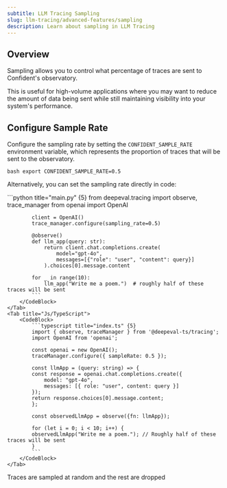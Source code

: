 ```yaml
---
subtitle: LLM Tracing Sampling
slug: llm-tracing/advanced-features/sampling
description: Learn about sampling in LLM Tracing
---
```


## Overview

Sampling allows you to control what percentage of traces are sent to Confident's observatory.

<Callout>
  This is useful for high-volume applications where you may want to reduce the
  amount of data being sent while still maintaining visibility into your
  system's performance.
</Callout>

## Configure Sample Rate

Configure the sampling rate by setting the `CONFIDENT_SAMPLE_RATE` environment variable, which represents the proportion of traces that will be sent to the observatory.

<CodeBlock>```bash export CONFIDENT_SAMPLE_RATE=0.5 ```</CodeBlock>

Alternatively, you can set the sampling rate directly in code:

<Tabs>
    <Tab title="Python">
        <CodeBlock>
            ```python title="main.py" {5}
            from deepeval.tracing import observe, trace_manager
            from openai import OpenAI
            
            client = OpenAI()
            trace_manager.configure(sampling_rate=0.5)
            
            @observe()
            def llm_app(query: str):
                return client.chat.completions.create(
                    model="gpt-4o",
                    messages=[{"role": "user", "content": query}]
                ).choices[0].message.content
            
            for _ in range(10):
                llm_app("Write me a poem.")  # roughly half of these traces will be sent
            ```
        </CodeBlock>
    </Tab>
    <Tab title="Js/TypeScript">
        <CodeBlock>
            ```typescript title="index.ts" {5}
            import { observe, traceManager } from '@deepeval-ts/tracing';
            import OpenAI from 'openai';

            const openai = new OpenAI();
            traceManager.configure({ sampleRate: 0.5 });

            const llmApp = (query: string) => {
            const response = openai.chat.completions.create({
                model: "gpt-4o",
                messages: [{ role: "user", content: query }]
            });
            return response.choices[0].message.content;
            };

            const observedLlmApp = observe({fn: llmApp});

            for (let i = 0; i < 10; i++) {
            observedLlmApp("Write me a poem."); // Roughly half of these traces will be sent
            }
            ```
        </CodeBlock>
    </Tab>

</Tabs>

<Callout>Traces are sampled at random and the rest are dropped</Callout>
